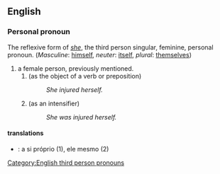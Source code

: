 ==English==
===Personal pronoun===
[[Category:English third person pronouns]]
The reflexive form of ''[[she]]'', the third person singular, feminine, personal pronoun. (''Masculine'': [[himself]], ''neuter'': [[itself]], ''plural'': [[themselves]])

#a female person, previously mentioned.
##(as the object of a verb or preposition)
##:''She injured herself.''
##(as an intensifier)
##:''She was injured herself.''

====translations====

*{{pt}}: a si próprio (1), ele mesmo (2)